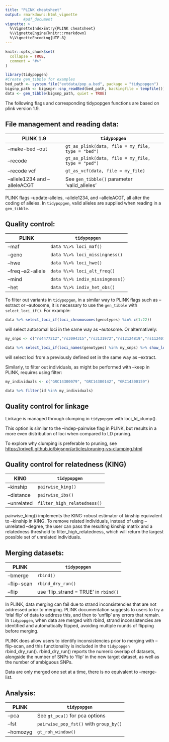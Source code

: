 ```yaml
---
title: "PLINK cheatsheet"
output: rmarkdown::html_vignette
        #pdf_document
vignette: >
  %\VignetteIndexEntry{PLINK cheatsheet}
  %\VignetteEngine{knitr::rmarkdown}
  %\VignetteEncoding{UTF-8}
---
```


```r
knitr::opts_chunk$set(
  collapse = TRUE,
  comment = "#>"
)
```

```r
library(tidypopgen)
#Create gen_tibble for examples
bed_path <- system.file("extdata/pop_a.bed", package = "tidypopgen")
bigsnp_path <- bigsnpr::snp_readBed(bed_path, backingfile = tempfile())
data <- gen_tibble(bigsnp_path, quiet = TRUE)
```

The following flags and corresponding tidypopgen functions are based on 
plink version 1.9.

## File management and reading data:

| PLINK 1.9                        | `tidypopgen`                                             |
|----------------------------------|----------------------------------------------------------|
| --make-bed --out                 | `gt_as_plink(data, file = my_file, type = "bed")`        |
| --recode                         | `gt_as_plink(data, file = my_file, type = "ped")`        |
| --recode vcf                     | `gt_as_vcf(data, file = my_file)`                        |
| --allele1234 and --alleleACGT    | See `gen_tibble()` parameter 'valid_alleles'             |

PLINK flags --update-alleles, --allele1234, and --alleleACGT, all alter the coding of alleles. In `tidypopgen`, valid alleles are supplied when reading in a `gen_tibble`.

## Quality control:

| PLINK              | `tidypopgen`                    |
|--------------------|---------------------------------|
| --maf              | `data %\>% loci_maf()`          |
| --geno             | `data %\>% loci_missingness()`  |
| --hwe              | `data %\>% loci_hwe()`          |
| --freq --a2-allele | `data %\>% loci_alt_freq()`     |
| --mind             | `data %\>% indiv_missingness()` |
| --het              | `data %\>% indiv_het_obs()`     |

To filter out variants in `tidypopgen`, in a similar way to PLINK flags such as --extract or --autosome, it is necessary to use the `gen_tibble` with `select_loci_if()`. For example:

```r
data %>% select_loci_if(loci_chromosomes(genotypes) %in% c(1:22)) 
```

will select autosomal loci in the same way as --autosome. Or alternatively:

```r
my_snps <- c("rs4477212","rs3094315","rs3131972","rs12124819","rs11240777")

data %>% select_loci_if(loci_names(genotypes) %in% my_snps) %>% show_loci()
```

will select loci from a previously defined set in the same way as --extract.

Similarly, to filter out individuals, as might be performed with --keep in PLINK, requires using filter:

```r
my_individuals <- c("GRC14300079", "GRC14300142", "GRC14300159")

data %>% filter(id %in% my_individuals)
```

## Quality control for linkage

Linkage is managed through clumping in `tidypopgen` with loci_ld_clump().

This option is similar to the --indep-pairwise flag in PLINK, but results in a more even distribution of loci when compared to LD pruning.

To explore why clumping is preferable to pruning, see <https://privefl.github.io/bigsnpr/articles/pruning-vs-clumping.html>

## Quality control for relatedness (KING)

| KING        | `tidypopgen`                |
|-------------|-----------------------------|
| --kinship   | `pairwise_king()`           |
| --distance  | `pairwise_ibs()`            |
| --unrelated | `filter_high_relatedness()` |

pairwise_king() implements the KING-robust estimator of kinship equivalent to --kinship in KING. To remove related individuals, instead of using --unrelated --degree, the user can pass the resulting kinship matrix and a relatedness threshold to filter_high_relatedness, which will return the largest possible set of unrelated individuals.

## Merging datasets:

| PLINK       | `tidypopgen`                          |
|-------------|---------------------------------------|
| --bmerge    | `rbind()`                             |
| --flip-scan | `rbind_dry_run()`                     |
| --flip      | use 'flip_strand = TRUE' in `rbind()` |

In PLINK, data merging can fail due to strand inconsistencies that are not addressed prior to merging. PLINK documentation suggests to users to try a 'trial flip' of data to address this, and then to 'unflip' any errors that remain. In `tidypopgen`, when data are merged with rbind, strand inconsistencies are identified and automatically flipped, avoiding multiple rounds of flipping before merging.

PLINK does allow users to identify inconsistencies prior to merging with --flip-scan, and this functionality is included in the `tidypopgen` rbind_dry_run(). rbind_dry_run() reports the numeric overlap of datasets, alongside the number of SNPs to 'flip' in the new target dataset, as well as the number of ambiguous SNPs.

Data are only merged one set at a time, there is no equivalent to --merge-list.

## Analysis:

| PLINK     | `tidypopgen`                           |
|-----------|----------------------------------------|
| --pca     | See `gt_pca()` for pca options         |
| --fst     | `pairwise_pop_fst()` with `group_by()` |
| --homozyg | `gt_roh_window()`                      |

